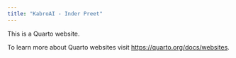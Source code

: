 ```yaml
---
title: "KabroAI - Inder Preet"
---
```


This is a Quarto website.

To learn more about Quarto websites visit <https://quarto.org/docs/websites>.
